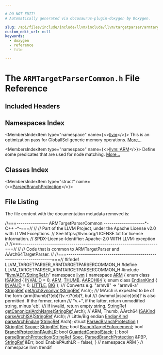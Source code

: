 ```yaml
---

# DO NOT EDIT!
# Automatically generated via docusaurus-plugin-doxygen by Doxygen.

slug: /api/files/include/include/llvm/include/llvm/targetparser/armtargetparsercommon-h
custom_edit_url: null
keywords:
  - doxygen
  - reference
  - file

---
```





# The `ARMTargetParserCommon.h` File Reference

<DoxygenPage pluginConfig={pluginConfig}>



## Included Headers

<IncludesList>
<IncludesListItem
  filePath="llvm/ADT/StringRef.h"
  permalink="/docs/api/files/include/include/llvm/include/llvm/adt/stringref-h"
  isLocal="true" />
</IncludesList>

## Namespaces Index

<MembersIndex>

<MembersIndexItem
  type="namespace"
  name={<><a href="/docs/api/namespaces/llvm">llvm</a></>}>
This is an optimization pass for GlobalISel generic memory operations. <a href="/docs/api/namespaces/llvm/#details">More...</a>
</MembersIndexItem>

<MembersIndexItem
  type="namespace"
  name={<><a href="/docs/api/namespaces/llvm/arm">llvm::ARM</a></>}>
Define some predicates that are used for node matching. <a href="/docs/api/namespaces/llvm/arm/#details">More...</a>
</MembersIndexItem>

</MembersIndex>

## Classes Index

<MembersIndex>

<MembersIndexItem
  type="struct"
  name={<><a href="/docs/api/structs/llvm/arm/parsedbranchprotection">ParsedBranchProtection</a></>}>
</MembersIndexItem>

</MembersIndex>


## File Listing

The file content with the documentation metadata removed is:

<ProgramListing>

<Link id="l00001" /><CodeLine lineNumber="1"><span class="doxyHighlightComment">//===---------------- ARMTargetParserCommon ---------------------&#42;- C++ -&#42;-===//</span></CodeLine>
<Link id="l00002" /><CodeLine lineNumber="2"><span class="doxyHighlightComment">//</span></CodeLine>
<Link id="l00003" /><CodeLine lineNumber="3"><span class="doxyHighlightComment">// Part of the LLVM Project, under the Apache License v2.0 with LLVM Exceptions.</span></CodeLine>
<Link id="l00004" /><CodeLine lineNumber="4"><span class="doxyHighlightComment">// See https://llvm.org/LICENSE.txt for license information.</span></CodeLine>
<Link id="l00005" /><CodeLine lineNumber="5"><span class="doxyHighlightComment">// SPDX-License-Identifier: Apache-2.0 WITH LLVM-exception</span></CodeLine>
<Link id="l00006" /><CodeLine lineNumber="6"><span class="doxyHighlightComment">//</span></CodeLine>
<Link id="l00007" /><CodeLine lineNumber="7"><span class="doxyHighlightComment">//===----------------------------------------------------------------------===//</span></CodeLine>
<Link id="l00008" /><CodeLine lineNumber="8"><span class="doxyHighlightComment">//</span></CodeLine>
<Link id="l00009" /><CodeLine lineNumber="9"><span class="doxyHighlightComment">// Code that is common to ARMTargetParser and AArch64TargetParser.</span></CodeLine>
<Link id="l00010" /><CodeLine lineNumber="10"><span class="doxyHighlightComment">//</span></CodeLine>
<Link id="l00011" /><CodeLine lineNumber="11"><span class="doxyHighlightComment">//===----------------------------------------------------------------------===//</span></CodeLine>
<Link id="l00012" /><CodeLine lineNumber="12"></CodeLine>
<Link id="l00013" /><CodeLine lineNumber="13"><span class="doxyHighlightPreprocessor">#ifndef LLVM&#95;TARGETPARSER&#95;ARMTARGETPARSERCOMMON&#95;H</span></CodeLine>
<Link id="l00014" /><CodeLine lineNumber="14"><span class="doxyHighlightPreprocessor">#define LLVM&#95;TARGETPARSER&#95;ARMTARGETPARSERCOMMON&#95;H</span></CodeLine>
<Link id="l00015" /><CodeLine lineNumber="15"></CodeLine>
<Link id="l00016" /><CodeLine lineNumber="16"><span class="doxyHighlightPreprocessor">#include &quot;<a href="/docs/api/files/include/include/llvm/include/llvm/adt/stringref-h">llvm/ADT/StringRef.h</a>&quot;</span></CodeLine>
<Link id="l00017" /><CodeLine lineNumber="17"></CodeLine>
<Link id="l00018" /><CodeLine lineNumber="18"><span class="doxyHighlightKeyword">namespace </span><span class="doxyHighlight"><a href="/docs/api/namespaces/llvm">llvm</a> &#123;</span></CodeLine>
<Link id="l00019" /><CodeLine lineNumber="19"><span class="doxyHighlightKeyword">namespace </span><span class="doxyHighlight"><a href="/docs/api/namespaces/llvm/arm">ARM</a> &#123;</span></CodeLine>
<Link id="l00020" /><CodeLine lineNumber="20"></CodeLine>
<Link id="l00021" /><CodeLine lineNumber="21" lineLink="/docs/api/namespaces/llvm/arm/#aa7c564eb9f55772c4e2f4d3c19974191a036a8f756db6f6db7e1ed8f22a9f641e"><span class="doxyHighlightKeyword">enum class</span><span class="doxyHighlight"> <a href="/docs/api/namespaces/llvm/arm/#aa7c564eb9f55772c4e2f4d3c19974191">ISAKind</a> &#123; <a href="/docs/api/namespaces/llvm/arm/#ac2456158e5acb44477d8ecfa2d04dbdeaccc0377a8afbf50e7094f5c23a8af223">INVALID</a> = 0, <a href="/docs/api/namespaces/llvm/arm/#aa7c564eb9f55772c4e2f4d3c19974191a47f45e65244c17ec9fa8771a5c6d60e1">ARM</a>, <a href="/docs/api/namespaces/llvm/arm/#aa7c564eb9f55772c4e2f4d3c19974191ae466500055d2302ad1956d15e96a129a">THUMB</a>, <a href="/docs/api/namespaces/llvm/arm/#aa7c564eb9f55772c4e2f4d3c19974191a036a8f756db6f6db7e1ed8f22a9f641e">AARCH64</a> &#125;;</span></CodeLine>
<Link id="l00022" /><CodeLine lineNumber="22"></CodeLine>
<Link id="l00023" /><CodeLine lineNumber="23" lineLink="/docs/api/namespaces/llvm/arm/#a744a4278ab4117a12d8d7bd90fa009d0aa60c6c694491d75b439073b8cb05b139"><span class="doxyHighlightKeyword">enum class</span><span class="doxyHighlight"> <a href="/docs/api/namespaces/llvm/arm/#a744a4278ab4117a12d8d7bd90fa009d0">EndianKind</a> &#123; <a href="/docs/api/namespaces/llvm/arm/#ac2456158e5acb44477d8ecfa2d04dbdeaccc0377a8afbf50e7094f5c23a8af223">INVALID</a> = 0, <a href="/docs/api/namespaces/llvm/arm/#a744a4278ab4117a12d8d7bd90fa009d0a1314341b466dcb5e2c880b76414c49fe">LITTLE</a>, <a href="/docs/api/namespaces/llvm/arm/#a744a4278ab4117a12d8d7bd90fa009d0aa60c6c694491d75b439073b8cb05b139">BIG</a> &#125;;</span></CodeLine>
<Link id="l00024" /><CodeLine lineNumber="24"></CodeLine>
<Link id="l00025" /><CodeLine lineNumber="25"><span class="doxyHighlightComment">/// Converts e.g. &quot;armv8&quot; -&gt; &quot;armv8-a&quot;</span></CodeLine>
<Link id="l00026" /><CodeLine lineNumber="26"><span class="doxyHighlight"><a href="/docs/api/classes/llvm/stringref">StringRef</a> <a href="/docs/api/namespaces/llvm/arm/#a7eedaf9c3e17742875752a729cab56f7">getArchSynonym</a>(<a href="/docs/api/classes/llvm/stringref">StringRef</a> Arch);</span></CodeLine>
<Link id="l00027" /><CodeLine lineNumber="27"></CodeLine>
<Link id="l00028" /><CodeLine lineNumber="28"><span class="doxyHighlightComment">/// MArch is expected to be of the form (arm|thumb)?(eb)?(v.+)?(eb)?, but</span></CodeLine>
<Link id="l00029" /><CodeLine lineNumber="29"><span class="doxyHighlightComment">/// (iwmmxt|xscale)(eb)? is also permitted. If the former, return</span></CodeLine>
<Link id="l00030" /><CodeLine lineNumber="30"><span class="doxyHighlightComment">/// &quot;v.+&quot;, if the latter, return unmodified string, minus &#39;eb&#39;.</span></CodeLine>
<Link id="l00031" /><CodeLine lineNumber="31"><span class="doxyHighlightComment">/// If invalid, return empty string.</span></CodeLine>
<Link id="l00032" /><CodeLine lineNumber="32"><span class="doxyHighlight"><a href="/docs/api/classes/llvm/stringref">StringRef</a> <a href="/docs/api/namespaces/llvm/arm/#a115dd532d6538ed40f42a625343126cc">getCanonicalArchName</a>(<a href="/docs/api/classes/llvm/stringref">StringRef</a> Arch);</span></CodeLine>
<Link id="l00033" /><CodeLine lineNumber="33"></CodeLine>
<Link id="l00034" /><CodeLine lineNumber="34"><span class="doxyHighlightComment">// ARM, Thumb, AArch64</span></CodeLine>
<Link id="l00035" /><CodeLine lineNumber="35"><span class="doxyHighlight"><a href="/docs/api/namespaces/llvm/arm/#aa7c564eb9f55772c4e2f4d3c19974191">ISAKind</a> <a href="/docs/api/namespaces/llvm/arm/#a1d5ed0bfc1c21767207fbd9c06aa68e9">parseArchISA</a>(<a href="/docs/api/classes/llvm/stringref">StringRef</a> Arch);</span></CodeLine>
<Link id="l00036" /><CodeLine lineNumber="36"></CodeLine>
<Link id="l00037" /><CodeLine lineNumber="37"><span class="doxyHighlightComment">// Little/Big endian</span></CodeLine>
<Link id="l00038" /><CodeLine lineNumber="38"><span class="doxyHighlight"><a href="/docs/api/namespaces/llvm/arm/#a744a4278ab4117a12d8d7bd90fa009d0">EndianKind</a> <a href="/docs/api/namespaces/llvm/arm/#ac9eb980260cef7839596d3ca4d742905">parseArchEndian</a>(<a href="/docs/api/classes/llvm/stringref">StringRef</a> Arch);</span></CodeLine>
<Link id="l00039" /><CodeLine lineNumber="39"></CodeLine>
<Link id="l00040" /><CodeLine lineNumber="40" lineLink="/docs/api/structs/llvm/arm/parsedbranchprotection"><span class="doxyHighlightKeyword">struct </span><span class="doxyHighlight"><a href="/docs/api/structs/llvm/arm/parsedbranchprotection">ParsedBranchProtection</a> &#123;</span></CodeLine>
<Link id="l00041" /><CodeLine lineNumber="41" lineLink="/docs/api/structs/llvm/arm/parsedbranchprotection/#a5e5e7202ba1a7a8355419862f8547284"><span class="doxyHighlight">  <a href="/docs/api/classes/llvm/stringref">StringRef</a> <a href="/docs/api/structs/llvm/arm/parsedbranchprotection/#a5e5e7202ba1a7a8355419862f8547284">Scope</a>;</span></CodeLine>
<Link id="l00042" /><CodeLine lineNumber="42" lineLink="/docs/api/structs/llvm/arm/parsedbranchprotection/#a06f55e978885a211453af3d8a13e7734"><span class="doxyHighlight">  <a href="/docs/api/classes/llvm/stringref">StringRef</a> <a href="/docs/api/structs/llvm/arm/parsedbranchprotection/#a06f55e978885a211453af3d8a13e7734">Key</a>;</span></CodeLine>
<Link id="l00043" /><CodeLine lineNumber="43" lineLink="/docs/api/structs/llvm/arm/parsedbranchprotection/#ac53a0bdd73a8ea02d5beedd5a13830a7"><span class="doxyHighlight">  </span><span class="doxyHighlightKeywordType">bool</span><span class="doxyHighlight"> <a href="/docs/api/structs/llvm/arm/parsedbranchprotection/#ac53a0bdd73a8ea02d5beedd5a13830a7">BranchTargetEnforcement</a>;</span></CodeLine>
<Link id="l00044" /><CodeLine lineNumber="44" lineLink="/docs/api/structs/llvm/arm/parsedbranchprotection/#ad80541d2dcd95a13077fed311763401c"><span class="doxyHighlight">  </span><span class="doxyHighlightKeywordType">bool</span><span class="doxyHighlight"> <a href="/docs/api/structs/llvm/arm/parsedbranchprotection/#ad80541d2dcd95a13077fed311763401c">BranchProtectionPAuthLR</a>;</span></CodeLine>
<Link id="l00045" /><CodeLine lineNumber="45" lineLink="/docs/api/structs/llvm/arm/parsedbranchprotection/#a0319e2db9148f8b1957b7f6a0bef54c1"><span class="doxyHighlight">  </span><span class="doxyHighlightKeywordType">bool</span><span class="doxyHighlight"> <a href="/docs/api/structs/llvm/arm/parsedbranchprotection/#a0319e2db9148f8b1957b7f6a0bef54c1">GuardedControlStack</a>;</span></CodeLine>
<Link id="l00046" /><CodeLine lineNumber="46"><span class="doxyHighlight">&#125;;</span></CodeLine>
<Link id="l00047" /><CodeLine lineNumber="47"></CodeLine>
<Link id="l00048" /><CodeLine lineNumber="48"><span class="doxyHighlightKeywordType">bool</span><span class="doxyHighlight"> <a href="/docs/api/namespaces/llvm/arm/#abe6ae134b151b2a3091884f7e3b049e7">parseBranchProtection</a>(<a href="/docs/api/classes/llvm/stringref">StringRef</a> <a href="/docs/api/structs/llvm/spec">Spec</a>, <a href="/docs/api/structs/llvm/arm/parsedbranchprotection">ParsedBranchProtection</a> &amp;PBP,</span></CodeLine>
<Link id="l00049" /><CodeLine lineNumber="49"><span class="doxyHighlight">                           <a href="/docs/api/classes/llvm/stringref">StringRef</a> &amp;Err, </span><span class="doxyHighlightKeywordType">bool</span><span class="doxyHighlight"> EnablePAuthLR = </span><span class="doxyHighlightKeyword">false</span><span class="doxyHighlight">);</span></CodeLine>
<Link id="l00050" /><CodeLine lineNumber="50"></CodeLine>
<Link id="l00051" /><CodeLine lineNumber="51"><span class="doxyHighlight">&#125; </span><span class="doxyHighlightComment">// namespace ARM</span></CodeLine>
<Link id="l00052" /><CodeLine lineNumber="52"><span class="doxyHighlight">&#125; </span><span class="doxyHighlightComment">// namespace llvm</span></CodeLine>
<Link id="l00053" /><CodeLine lineNumber="53"><span class="doxyHighlightPreprocessor">#endif</span></CodeLine>

</ProgramListing>


</DoxygenPage>
